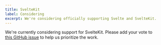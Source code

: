 ```yaml
---
title: SvelteKit
label: Considering
excerpt: We're considering officially supporting Svelte and SvelteKit. Add your vote.
---
```


We're currently considering support for SvelteKit. Please add your vote to [this GitHub issue](https://github.com/wesbitty/wesbitty/issues/170) to help us prioritize the work.
